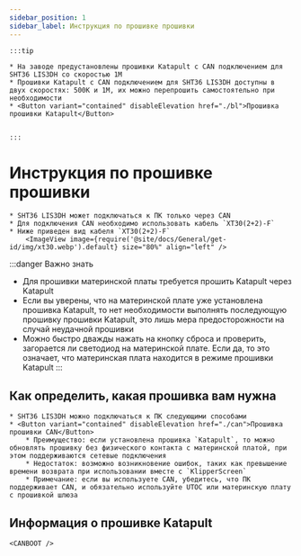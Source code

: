 ```yaml
---
sidebar_position: 1
sidebar_label: Инструкция по прошивке прошивки
---
```







    :::tip

    * На заводе предустановлены прошивки Katapult с CAN подключением для SHT36 LIS3DH со скоростью 1М
    * Прошивки Katapult с CAN подключением для SHT36 LIS3DH доступны в двух скоростях: 500К и 1М, их можно перепрошить самостоятельно при необходимости
    * <Button variant="contained" disableElevation href="./bl">Прошивка прошивки Katapult</Button>


    :::

# Инструкция по прошивке прошивки

    * SHT36 LIS3DH может подключаться к ПК только через CAN
    * Для подключения CAN необходимо использовать кабель `XT30(2+2)-F`
    * Ниже приведен вид кабеля `XT30(2+2)-F`
        <ImageView image={require('@site/docs/General/get-id/img/xt30.webp').default} size="80%" align="left" />

:::danger Важно знать
* Для прошивки материнской платы требуется прошить Katapult через Katapult
* Если вы уверены, что на материнской плате уже установлена прошивка Katapult, то нет необходимости выполнять последующую прошивку прошивки Katapult, это лишь мера предосторожности на случай неудачной прошивки
* Можно быстро дважды нажать на кнопку сброса и проверить, загорается ли светодиод на материнской плате. Если да, то это означает, что материнская плата находится в режиме прошивки Katapult
:::

## Как определить, какая прошивка вам нужна

    * SHT36 LIS3DH можно подключаться к ПК следующими способами
    * <Button variant="contained" disableElevation href="./can">Прошивка прошивки CAN</Button>
        * Преимущество: если установлена прошивка `Katapult`, то можно обновлять прошивку без физического контакта с материнской платой, при этом поддерживаются сетевые подключения
        * Недостаток: возможно возникновение ошибок, таких как превышение времени возврата при использовании вместе с `KlipperScreen`
        * Примечание: если вы используете CAN, убедитесь, что ПК поддерживает CAN, и обязательно используйте UTOC или материнскую плату с прошивкой шлюза


## Информация о прошивке Katapult

    <CANBOOT />
